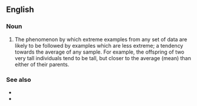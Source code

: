 ==English==

===Noun===
{{en-noun|regressions to the mean}}

# {{lb|en|statistics}} The phenomenon by which extreme examples from any set of data are likely to be followed by examples which are less extreme; a tendency towards the average of any sample. For example, the offspring of two very tall individuals tend to be tall, but closer to the average (mean) than either of their parents.

===See also===
* {{l|en|linear regression}}
* {{l|en|regression line}}